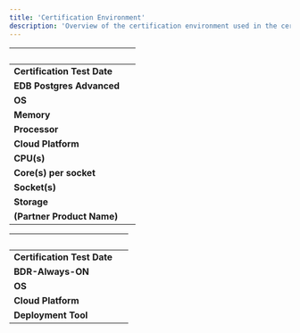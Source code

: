 ```yaml
---
title: 'Certification Environment'
description: 'Overview of the certification environment used in the certification of the integration'
---
```


|  &nbsp;    | &nbsp; |
| ----------- | ----------- |
| **Certification Test Date**      |       |
| **EDB Postgres Advanced**  |      |
| **OS**      |        |
| **Memory**      |        |
| **Processor**   |        |
| **Cloud Platform**      |       |
| **CPU(s)**   |       |
| **Core(s) per socket**  |       |
| **Socket(s)**  |       |
| **Storage**  |      |
| **(Partner Product Name)**  |      |


|  &nbsp;    | &nbsp; |
| ----------- | ----------- |
| **Certification Test Date**|       |
| **BDR-Always-ON**|      |
| **OS**|         |
| **Cloud Platform**|       |
| **Deployment Tool**|        |
